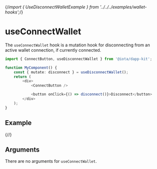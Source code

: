 {/*import { UseDisconnectWalletExample } from '../../../examples/wallet-hooks';*/}

# useConnectWallet

The `useConnectWallet` hook is a mutation hook for disconnecting from an active wallet connection,
if currently connected.

```ts
import { ConnectButton, useDisconnectWallet } from '@iota/dapp-kit';

function MyComponent() {
    const { mutate: disconnect } = useDisconnectWallet();
    return (
        <div>
            <ConnectButton />

            <button onClick={() => disconnect()}>Disconnect</button>
        </div>
    );
}
```

## Example

{/*<UseDisconnectWalletExample />*/}

## Arguments

There are no arguments for `useConnectWallet`.
